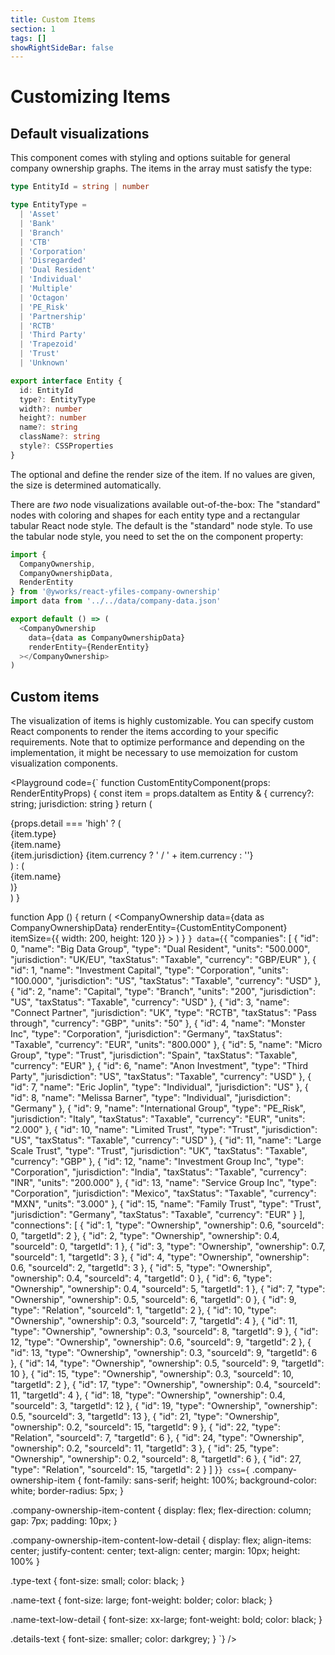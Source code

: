 ```yaml
---
title: Custom Items
section: 1
tags: []
showRightSideBar: false
---
```


# Customizing Items

## Default visualizations

This component comes with styling and options suitable for general company ownership graphs.
The items in the <TypeLink type="CompanyOwnership" member="data"/> array must satisfy the <TypeLink type="Entity" /> type:

```ts
type EntityId = string | number

type EntityType =
  | 'Asset'
  | 'Bank'
  | 'Branch'
  | 'CTB'
  | 'Corporation'
  | 'Disregarded'
  | 'Dual Resident'
  | 'Individual'
  | 'Multiple'
  | 'Octagon'
  | 'PE_Risk'
  | 'Partnership'
  | 'RCTB'
  | 'Third Party'
  | 'Trapezoid'
  | 'Trust'
  | 'Unknown'

export interface Entity {
  id: EntityId
  type?: EntityType
  width?: number
  height?: number
  name?: string
  className?: string
  style?: CSSProperties
}
```

The optional <TypeLink type="Entity" member="width"/> and <TypeLink type="Entity" member="height" /> define the render size of the item. If no values are given, the size is determined automatically.

There are _two_ node visualizations available out-of-the-box: The "standard" nodes with coloring and shapes for each entity type
and a rectangular tabular React node style. The default is the "standard" node style.
To use the tabular node style, you need to set the <TypeLink type="RenderEntity"/> on the <TypeLink type="CompanyOwnership" member="renderEntity"/>
component property:

```ts
import {
  CompanyOwnership,
  CompanyOwnershipData,
  RenderEntity
} from '@yworks/react-yfiles-company-ownership'
import data from '../../data/company-data.json'

export default () => (
  <CompanyOwnership
    data={data as CompanyOwnershipData}
    renderEntity={RenderEntity}
  ></CompanyOwnership>
)

```


## Custom items

The visualization of items is highly customizable. You can specify custom React components to render the items according
to your specific requirements. Note that to optimize performance and depending on the implementation, it might be necessary
to use memoization for custom visualization components.

<Playground
  code={`
  function CustomEntityComponent(props: RenderEntityProps<Entity>) {
    const item = props.dataItem as Entity & { currency?: string; jurisdiction: string }
    return (
      <div className="company-ownership-item">
        {props.detail === 'high' ? (
          <div className="company-ownership-item-content">
            <div className="type-text">{item.type}</div>
            <div className="name-text">{item.name}</div>
            <div className="details-text">
              {item.jurisdiction} {item.currency ? ' / ' + item.currency : ''}
            </div>
          </div>
        ) : (
          <div className="company-ownership-item-content-low-detail">
            <div className="name-text-low-detail">{item.name}</div>
          </div>
        )}
      </div>
    )
  }


  function App () {
    return (
      <CompanyOwnership
        data={data as CompanyOwnershipData}
        renderEntity={CustomEntityComponent}
        itemSize={{ width: 200, height: 120 }}
      ></CompanyOwnership>
    )
  }
`}
  data={`{
  "companies": [
    {
      "id": 0,
      "name": "Big Data Group",
      "type": "Dual Resident",
      "units": "500.000",
      "jurisdiction": "UK/EU",
      "taxStatus": "Taxable",
      "currency": "GBP/EUR"
    },
    {
      "id": 1,
      "name": "Investment Capital",
      "type": "Corporation",
      "units": "100.000",
      "jurisdiction": "US",
      "taxStatus": "Taxable",
      "currency": "USD"
    },
    {
      "id": 2,
      "name": "Capital",
      "type": "Branch",
      "units": "200",
      "jurisdiction": "US",
      "taxStatus": "Taxable",
      "currency": "USD"
    },
    {
      "id": 3,
      "name": "Connect Partner",
      "jurisdiction": "UK",
      "type": "RCTB",
      "taxStatus": "Pass through",
      "currency": "GBP",
      "units": "50"
    },
    {
      "id": 4,
      "name": "Monster Inc",
      "type": "Corporation",
      "jurisdiction": "Germany",
      "taxStatus": "Taxable",
      "currency": "EUR",
      "units": "800.000"
    },
    {
      "id": 5,
      "name": "Micro Group",
      "type": "Trust",
      "jurisdiction": "Spain",
      "taxStatus": "Taxable",
      "currency": "EUR"
    },
    {
      "id": 6,
      "name": "Anon Investment",
      "type": "Third Party",
      "jurisdiction": "US",
      "taxStatus": "Taxable",
      "currency": "USD"
    },
    {
      "id": 7,
      "name": "Eric Joplin",
      "type": "Individual",
      "jurisdiction": "US"
    },
    {
      "id": 8,
      "name": "Melissa Barner",
      "type": "Individual",
      "jurisdiction": "Germany"
    },
    {
      "id": 9,
      "name": "International Group",
      "type": "PE_Risk",
      "jurisdiction": "Italy",
      "taxStatus": "Taxable",
      "currency": "EUR",
      "units": "2.000"
    },
    {
      "id": 10,
      "name": "Limited Trust",
      "type": "Trust",
      "jurisdiction": "US",
      "taxStatus": "Taxable",
      "currency": "USD"
    },
    {
      "id": 11,
      "name": "Large Scale Trust",
      "type": "Trust",
      "jurisdiction": "UK",
      "taxStatus": "Taxable",
      "currency": "GBP"
    },
    {
      "id": 12,
      "name": "Investment Group Inc",
      "type": "Corporation",
      "jurisdiction": "India",
      "taxStatus": "Taxable",
      "currency": "INR",
      "units": "200.000"
    },
    {
      "id": 13,
      "name": "Service Group Inc",
      "type": "Corporation",
      "jurisdiction": "Mexico",
      "taxStatus": "Taxable",
      "currency": "MXN",
      "units": "3.000"
    },
    {
      "id": 15,
      "name": "Family Trust",
      "type": "Trust",
      "jurisdiction": "Germany",
      "taxStatus": "Taxable",
      "currency": "EUR"
    }
  ],
  "connections": [
    {
      "id": 1,
      "type": "Ownership",
      "ownership": 0.6,
      "sourceId": 0,
      "targetId": 2
    },
    {
      "id": 2,
      "type": "Ownership",
      "ownership": 0.4,
      "sourceId": 0,
      "targetId": 1
    },
    {
      "id": 3,
      "type": "Ownership",
      "ownership": 0.7,
      "sourceId": 1,
      "targetId": 3
    },
    {
      "id": 4,
      "type": "Ownership",
      "ownership": 0.6,
      "sourceId": 2,
      "targetId": 3
    },
    {
      "id": 5,
      "type": "Ownership",
      "ownership": 0.4,
      "sourceId": 4,
      "targetId": 0
    },
    {
      "id": 6,
      "type": "Ownership",
      "ownership": 0.4,
      "sourceId": 5,
      "targetId": 1
    },
    {
      "id": 7,
      "type": "Ownership",
      "ownership": 0.5,
      "sourceId": 6,
      "targetId": 0
    },
    {
      "id": 9,
      "type": "Relation",
      "sourceId": 1,
      "targetId": 2
    },
    {
      "id": 10,
      "type": "Ownership",
      "ownership": 0.3,
      "sourceId": 7,
      "targetId": 4
    },
    {
      "id": 11,
      "type": "Ownership",
      "ownership": 0.3,
      "sourceId": 8,
      "targetId": 9
    },
    {
      "id": 12,
      "type": "Ownership",
      "ownership": 0.6,
      "sourceId": 9,
      "targetId": 2
    },
    {
      "id": 13,
      "type": "Ownership",
      "ownership": 0.3,
      "sourceId": 9,
      "targetId": 6
    },
    {
      "id": 14,
      "type": "Ownership",
      "ownership": 0.5,
      "sourceId": 9,
      "targetId": 10
    },
    {
      "id": 15,
      "type": "Ownership",
      "ownership": 0.3,
      "sourceId": 10,
      "targetId": 2
    },
    {
      "id": 17,
      "type": "Ownership",
      "ownership": 0.4,
      "sourceId": 11,
      "targetId": 4
    },
    {
      "id": 18,
      "type": "Ownership",
      "ownership": 0.4,
      "sourceId": 3,
      "targetId": 12
    },
    {
      "id": 19,
      "type": "Ownership",
      "ownership": 0.5,
      "sourceId": 3,
      "targetId": 13
    },
    {
      "id": 21,
      "type": "Ownership",
      "ownership": 0.2,
      "sourceId": 15,
      "targetId": 9
    },
    {
      "id": 22,
      "type": "Relation",
      "sourceId": 7,
      "targetId": 6
    },
    {
      "id": 24,
      "type": "Ownership",
      "ownership": 0.2,
      "sourceId": 11,
      "targetId": 3
    },
    {
      "id": 25,
      "type": "Ownership",
      "ownership": 0.2,
      "sourceId": 8,
      "targetId": 6
    },
    {
      "id": 27,
      "type": "Relation",
      "sourceId": 15,
      "targetId": 2
    }
  ]
}`}
  css={`  .company-ownership-item {
      font-family: sans-serif;
      height: 100%;
      background-color: white;
      border-radius: 5px;
  }

  .company-ownership-item-content {
      display: flex;
      flex-direction: column;
      gap: 7px;
      padding: 10px;
  }

  .company-ownership-item-content-low-detail {
      display: flex;
      align-items: center;
      justify-content: center;
      text-align: center;
      margin: 10px;
      height: 100%
  }

  .type-text {
      font-size: small;
      color: black;
  }

  .name-text {
      font-size: large;
      font-weight: bolder;
      color: black;
  }

  .name-text-low-detail {
      font-size: xx-large;
      font-weight: bold;
      color: black;
  }

  .details-text {
      font-size: smaller;
      color: darkgrey;
  }
`}
/>

